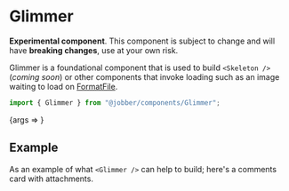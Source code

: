 
<Meta title="Components/Glimmer" component={Glimmer} />

# Glimmer

<Banner type="warning" dismissible={false}>

**Experimental component**. This component is subject to change and will have
**breaking changes**, use at your own risk.

</Banner>

Glimmer is a foundational component that is used to build `<Skeleton />`
(_coming soon_) or other components that invoke loading such as an image waiting
to load on [FormatFile](/docs/components-formatfile--format-file).

```ts
import { Glimmer } from "@jobber/components/Glimmer";
```

<Canvas>
  <Story
    name="Glimmer"
    args={{
      size: "base",
      shape: "rectangle",
      timing: "base",
    }}
  >
    {args => <Glimmer {...args} />}
  </Story>
</Canvas>

<ArgsTable of={Glimmer} story="Glimmer" />

## Example

As an example of what `<Glimmer />` can help to build; here's a comments card
with attachments.

<Canvas>
  <Card>
    <Content>
      <div
        style={{
          display: "grid",
          gridTemplateColumns: "max-content minmax(auto, 30%)",
          gap: "var(--space-base)",
          alignItems: "center",
        }}
      >
        <Glimmer size="larger" shape="circle" />
        <Content spacing="small">
          <Glimmer />
          <Glimmer size="small" shape="rectangleShorter" />
        </Content>
      </div>
    </Content>
    <Divider />
    <Content>
      <Content spacing="small">
        <Glimmer size="small" />
        <Glimmer size="small" shape="rectangleShort" />
        <Glimmer size="small" shape="rectangleShorter" />
      </Content>
      <div style={{ display: "flex", gap: "var(--space-base)" }}>
        <Glimmer size="largest" shape="square" />
        <Glimmer size="largest" shape="square" />
        <Glimmer size="largest" shape="square" />
        <Glimmer size="largest" shape="square" />
      </div>
    </Content>
  </Card>
</Canvas>
